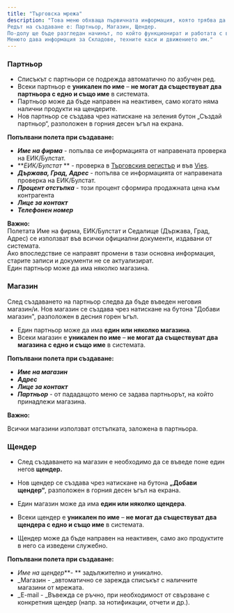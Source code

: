 ```yaml
---
title: "Търговска мрежа"
description: "Това меню обхваща първичната информация, която трябва да бъде попълнена за всеки контрагент. 
Редът на създаване е: Партньор, Магазин, Щендер. 
По-долу ще бъде разгледан начинът, по който функционират и работата с всяко подменю подробно. 
Менюто дава информация за Складове, техните каси и движението им."
---
```


### Партньор

- Списъкът с партньори се подрежда автоматично по азбучен ред. 
- Всеки партньор е **уникален по име** – **не могат да съществуват два партньора с едно и също име** в системата.
- Партньор може да бъде направен на неактивен, само когато няма налични продукти на щендерите.
- Нов партньор се създава чрез натискане на зеления бутон „Създай партньор“, разположен в горния десен ъгъл на екрана.

**Попълвани полета при създаване:**

- **_Име на фирма_** - попълва се информацията от направената проверка на ЕИК/Булстат.
- \*\*_ЕИК/Булстат_ \*\* - проверка в [Търговския регистър](https://portal.registryagency.bg/CR/Reports/VerificationPersonOrg) и във [Vies](https://ec.europa.eu/taxation_customs/vies/#/vat-validation).
- **_Държава, Град, Адрес_** - попълва се информацията от направената проверка на ЕИК/Булстат.
- **_Процент отстъпка_** - този процент сформира продажната цена към контрагента
- **_Лице за контакт_**
- **_Телефонен номер_**

**Важно:**\
Полетата Име на фирма, ЕИК/Булстат и Седалище (Държава, Град, Адрес) се използват във всички официални документи, издавани от системата.\
Ако впоследствие се направят промени в тази основна информация, старите записи и документи не се актуализират.\
Един партньор може да има няколко магазина.

### Магазин

След създаването на партньор следва да бъде въведен неговия магазин/и.  Нов магазин се създава чрез натискане на бутона "Добави магазин", разположен в десния горен ъгъл.

- Един партньор може да има **един или няколко магазина**.
- Всеки магазин е **уникален по име** – **не могат да съществуват два магазина с едно и също име** в системата.

**Попълвани полета при създаване:**

- **_Име на магазин_**
- **_Адрес_**
- **_Лице за контакт_**
- **_Партньор_** - от пададащото меню се задава партньорът, на който принадлежи магазина.

**Важно:**

Всички магазини използват отстъпката, заложена в партньора.

### Щендер

- След създаването на магазин е необходимо да се въведе поне един негов **щендер.**
- Нов щендер се създава чрез натискане на бутона **„Добави щендер“**, разположен в горния десен ъгъл на екрана.


- Един магазин може да има **един или няколко щендера**.
- Всеки щендер е **уникален по име** – **не могат да съществуват два щендера с едно и също име** в системата.
- Щендер може да бъде направен на неактивен, само ако продуктите в него са изведени служебно.

**Попълвани полета при създаване:**

- _Име на щендер_**- ** задължително и уникално.
- _Магазин - _автоматично се зарежда списъкът с наличните магазини от мрежата.
- _E-mail - _Въвежда се ръчно, при необходимост от свързване с конкретния щендер (напр. за нотификации, отчети и др.).